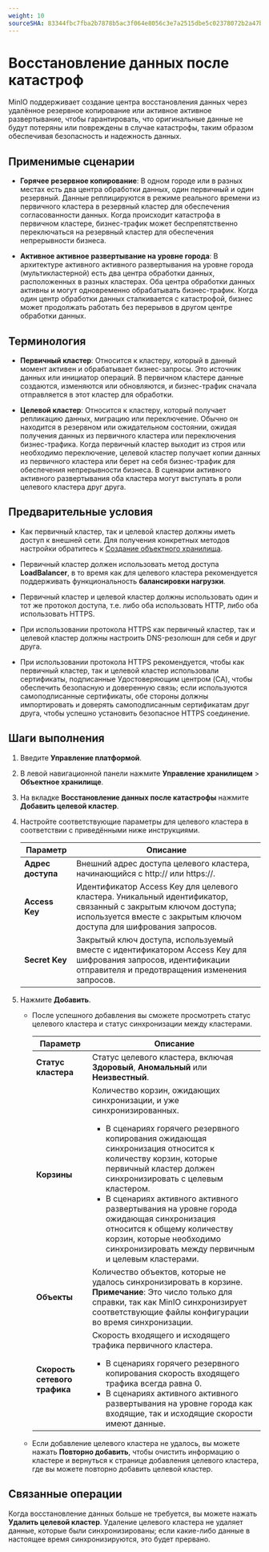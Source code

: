 ```yaml
---
weight: 10
sourceSHA: 83344fbc7fba2b7878b5ac3f064e8056c3e7a2515dbe5c02378072b2a47b51db
---
```


# Восстановление данных после катастроф

MinIO поддерживает создание центра восстановления данных через удалённое резервное копирование или активное активное развертывание, чтобы гарантировать, что оригинальные данные не будут потеряны или повреждены в случае катастрофы, таким образом обеспечивая безопасность и надежность данных.

## Применимые сценарии

- **Горячее резервное копирование**: В одном городе или в разных местах есть два центра обработки данных, один первичный и один резервный. Данные реплицируются в режиме реального времени из первичного кластера в резервный кластер для обеспечения согласованности данных. Когда происходит катастрофа в первичном кластере, бизнес-трафик может беспрепятственно переключаться на резервный кластер для обеспечения непрерывности бизнеса.

- **Активное активное развертывание на уровне города**: В архитектуре активного активного развертывания на уровне города (мультикластерной) есть два центра обработки данных, расположенных в разных кластерах. Оба центра обработки данных активны и могут одновременно обрабатывать бизнес-трафик. Когда один центр обработки данных сталкивается с катастрофой, бизнес может продолжать работать без перерывов в другом центре обработки данных.

## Терминология

- **Первичный кластер**: Относится к кластеру, который в данный момент активен и обрабатывает бизнес-запросы. Это источник данных или инициатор операций. В первичном кластере данные создаются, изменяются или обновляются, и бизнес-трафик сначала отправляется в этот кластер для обработки.

- **Целевой кластер**: Относится к кластеру, который получает репликацию данных, миграцию или переключение. Обычно он находится в резервном или ожидательном состоянии, ожидая получения данных из первичного кластера или переключения бизнес-трафика. Когда первичный кластер выходит из строя или необходимо переключение, целевой кластер получает копии данных из первичного кластера или берет на себя бизнес-трафик для обеспечения непрерывности бизнеса. В сценарии активного активного развертывания оба кластера могут выступать в роли целевого кластера друг друга.

## Предварительные условия

- Как первичный кластер, так и целевой кластер должны иметь доступ к внешней сети. Для получения конкретных методов настройки обратитесь к [Создание объектного хранилища](/storage/storagesystem_minio/installation.mdx).

- Первичный кластер должен использовать метод доступа **LoadBalancer**, в то время как для целевого кластера рекомендуется поддерживать функциональность **балансировки нагрузки**.

- Первичный кластер и целевой кластер должны использовать один и тот же протокол доступа, т.е. либо оба использовать HTTP, либо оба использовать HTTPS.

- При использовании протокола HTTPS как первичный кластер, так и целевой кластер должны настроить DNS-резолюшн для себя и друг друга.

- При использовании протокола HTTPS рекомендуется, чтобы как первичный кластер, так и целевой кластер использовали сертификаты, подписанные Удостоверяющим центром (CA), чтобы обеспечить безопасную и доверенную связь; если используются самоподписанные сертификаты, обе стороны должны импортировать и доверять самоподписанным сертификатам друг друга, чтобы успешно установить безопасное HTTPS соединение.

## Шаги выполнения

1. Введите **Управление платформой**.

2. В левой навигационной панели нажмите **Управление хранилищем** > **Объектное хранилище**.

3. На вкладке **Восстановление данных после катастрофы** нажмите **Добавить целевой кластер**.

4. Настройте соответствующие параметры для целевого кластера в соответствии с приведёнными ниже инструкциями.

   | Параметр            | Описание                                                                                                                                                                      |
   | ------------------- | ------------------------------------------------------------------------------------------------------------------------------------------------------------------------------ |
   | **Адрес доступа**   | Внешний адрес доступа целевого кластера, начинающийся с http:// или https://.                                                                                            |
   | **Access Key**      | Идентификатор Access Key для целевого кластера. Уникальный идентификатор, связанный с закрытым ключом доступа; используется вместе с закрытым ключом доступа для шифрования запросов. |
   | **Secret Key**      | Закрытый ключ доступа, используемый вместе с идентификатором Access Key для шифрования запросов, идентификации отправителя и предотвращения изменения запросов.                   |

5. Нажмите **Добавить**.

   - После успешного добавления вы сможете просмотреть статус целевого кластера и статус синхронизации между кластерами.

     | Параметр                | Описание                                                                                                                                                                                                                                                                                                                                                                                                                                   |
     | ----------------------- | ----------------------------------------------------------------------------------------------------------------------------------------------------------------------------------------------------------------------------------------------------------------------------------------------------------------------------------------------------------------------------------------------------------------------------------------------- |
     | **Статус кластера**     | Статус целевого кластера, включая **Здоровый**, **Аномальный** или **Неизвестный**.                                                                                                                                                                                                                                                                                                                                                       |
     | **Корзины**             | Количество корзин, ожидающих синхронизации, и уже синхронизированных.<br /><ul><li>В сценариях горячего резервного копирования ожидающая синхронизация относится к количеству корзин, которые первичный кластер должен синхронизировать с целевым кластером.</li><li>В сценариях активного активного развертывания на уровне города ожидающая синхронизация относится к общему количеству корзин, которые необходимо синхронизировать между первичным и целевым кластерами.</li></ul> |
     | **Объекты**             | Количество объектов, которые не удалось синхронизировать в корзине.<br />**Примечание**: Это число только для справки, так как MinIO синхронизирует соответствующие файлы конфигурации во время синхронизации.                                                                                                                                                                                                                                      |
     | **Скорость сетевого трафика** | Скорость входящего и исходящего трафика первичного кластера.<br /><ul><li>В сценариях горячего резервного копирования скорость входящего трафика всегда равна 0.</li><li>В сценариях активного активного развертывания на уровне города как входящие, так и исходящие скорости имеют данные.</li></ul>                                                                                                      |

   - Если добавление целевого кластера не удалось, вы можете нажать **Повторно добавить**, чтобы очистить информацию о кластере и вернуться к странице добавления целевого кластера, где вы можете повторно добавить целевой кластер.

## Связанные операции

Когда восстановление данных больше не требуется, вы можете нажать **Удалить целевой кластер**. Удаление целевого кластера не удаляет данные, которые были синхронизированы; если какие-либо данные в настоящее время синхронизируются, это будет прервано.
